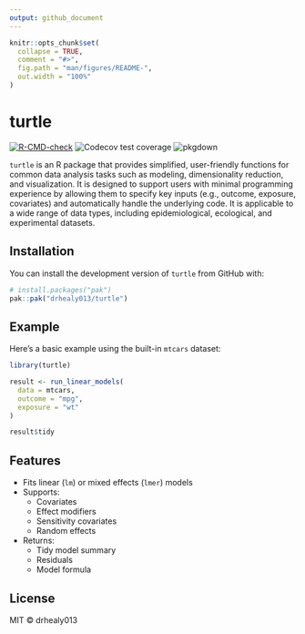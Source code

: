 ```yaml
---
output: github_document
---
```


```r
knitr::opts_chunk$set(
  collapse = TRUE,
  comment = "#>",
  fig.path = "man/figures/README-",
  out.width = "100%"
)
```

# turtle

<!-- badges: start -->
[![R-CMD-check](https://github.com/drhealy013/turtle/actions/workflows/R-CMD-check.yaml/badge.svg)](https://github.com/drhealy013/turtle/actions/workflows/R-CMD-check.yaml)
![Codecov test coverage](https://app.codecov.io/gh/drhealy013/turtle)
![pkgdown](https://github.com/drhealy013/turtle/actions/workflows/pkgdown.yaml)
<!-- badges: end -->

`turtle` is an R package that provides simplified, user-friendly functions for common data analysis tasks such as modeling, dimensionality reduction, and visualization. It is designed to support users with minimal programming experience by allowing them to specify key inputs (e.g., outcome, exposure, covariates) and automatically handle the underlying code. It is applicable to a wide range of data types, including epidemiological, ecological, and experimental datasets.

## Installation

You can install the development version of `turtle` from GitHub with:

```r
# install.packages("pak")
pak::pak("drhealy013/turtle")
```

## Example

Here’s a basic example using the built-in `mtcars` dataset:

```r
library(turtle)

result <- run_linear_models(
  data = mtcars,
  outcome = "mpg",
  exposure = "wt"
)

result$tidy
```

## Features

- Fits linear (`lm`) or mixed effects (`lmer`) models
- Supports:
  - Covariates
  - Effect modifiers
  - Sensitivity covariates
  - Random effects
- Returns:
  - Tidy model summary
  - Residuals
  - Model formula

## License

MIT © drhealy013
